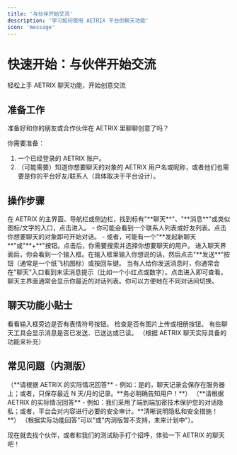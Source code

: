 ```yaml
---
title: '与伙伴开始交流'
description: '学习如何使用 AETRIX 平台的聊天功能'
icon: 'message'
---
```


# 快速开始：与伙伴开始交流

<Tip>
轻松上手 AETRIX 聊天功能，开始创意交流
</Tip>

## 准备工作

准备好和你的朋友或合作伙伴在 AETRIX 里聊聊创意了吗？

你需要准备：

1. 一个已经登录的 AETRIX 账户。
2. （可能需要）知道你想要聊天的对象的 AETRIX 用户名或昵称，或者他们也需要是你的平台好友/联系人（具体取决于平台设计）。

## 操作步骤

<Steps>
  <Step title="找到聊天入口">
    在 AETRIX 的主界面、导航栏或侧边栏，找到标有"**聊天**"、"**消息**"或类似图标/文字的入口，点击进入。
  </Step>
  <Step title="开始新的对话">
    - 你可能会看到一个联系人列表或好友列表。点击你想要聊天的对象即可开始对话。
    - 或者，可能有一个"**发起新聊天**"或"**+**"按钮。点击后，你需要搜索并选择你想要聊天的用户。
  </Step>
  <Step title="发送消息">
    进入聊天界面后，你会看到一个输入框。在输入框里输入你想说的话，然后点击"**发送**"按钮（通常是一个纸飞机图标）或按回车键。
  </Step>
  <Step title="接收消息">
    当有人给你发送消息时，你通常会在"聊天"入口看到未读消息提示（比如一个小红点或数字）。点击进入即可查看。
  </Step>
  <Step title="管理聊天列表">
    聊天主界面通常会显示你最近的对话列表。你可以方便地在不同对话间切换。
  </Step>
</Steps>

## 聊天功能小贴士

<CardGroup cols={2}>
  <Card title="发送表情" icon="face-smile">
    看看输入框旁边是否有表情符号按钮。
  </Card>
  <Card title="发送图片" icon="image">
    检查是否有图片上传或相册按钮。
  </Card>
  <Card title="消息状态" icon="check-double">
    有些聊天工具会显示消息是否已发送、已送达或已读。
  </Card>
  <Card title="更多功能" icon="ellipsis">
    （根据 AETRIX 聊天实际具备的功能来补充）
  </Card>
</CardGroup>

## 常见问题（内测版）

<Accordion title="聊天记录是永久保存的吗？">
  （**请根据 AETRIX 的实际情况回答** - 例如：是的，聊天记录会保存在服务器上；或者，只保存最近 N 天/月的记录。**务必明确告知用户！**）
</Accordion>

<Accordion title="聊天内容安全吗？会被别人看到吗？">
  （**请根据 AETRIX 的实际情况回答** - 例如：我们采用了端到端加密技术保护您的对话隐私；或者，平台会对内容进行必要的安全审计。**清晰说明隐私和安全措施！**）
</Accordion>

<Accordion title="可以创建群聊吗？">
  （根据实际功能回答"可以"或"内测版暂不支持，未来计划中"）。
</Accordion>

现在就去找个伙伴，或者和我们的测试助手打个招呼，体验一下 AETRIX 的聊天吧！ 